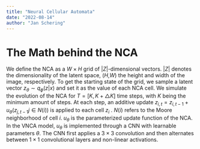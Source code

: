 ```yaml
---
title: "Neural Cellular Automata"
date: "2022-08-14"
author: "Jan Schering"
---
```


# The Math behind the NCA

We define the NCA as a $W \times H$ grid of $|Z|$-dimensional vectors. $|Z|$ denotes the dimensionality of the latent space,
($H$,$W$) the height and width of the image, respectively. To get the starting state of the grid, we sample a
latent vector $z_\theta \sim q_\phi(z|x)$ and set it as the value of each NCA cell. We simulate the evolution of the NCA for
$T = [K,K +\triangle K]$ time steps, with $K$ being the minimum amount of steps. At each step, an additive update
$z_{i,t} = z_{i,t-1} +u_\theta({z_{j,t-1}}j\in N(i))$ is applied to each cell $z_i$
. $N(i)$ refers to the Moore neighborhood of cell $i$. $u_\theta$
is the parameterized update function of the NCA. In the VNCA model, $u_\theta$ is implemented through a CNN
with learnable parameters $\theta$. The CNN first applies a $3\times 3$ convolution and then alternates between $1\times 1$
convolutional layers and non-linear activations. 